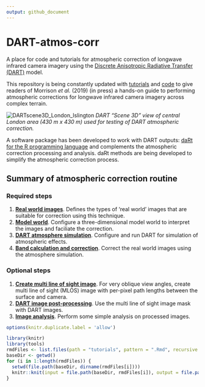 ```yaml
---
output: github_document
---
```


# DART-atmos-corr
A place for code and tutorials for atmospheric correction of longwave infrared camera imagery using the [Discrete Anisotropic Radiative Transfer (DART)](http://www.cesbio.ups-tlse.fr/us/dart.html) model.

This repository is being constantly updated with [tutorials](tutorials) and [code](code) to give readers of Morrison *et al.* (2019) (in press) a hands-on guide to performing atmospheric corrections for longwave infrared camera imagery across complex terrain.

![DARTscene3D_London_Islington](readme/DARTscene3D_London_Islington.PNG)
*DART "Scene 3D" view of central London area (430 m x 430 m) used for testing of DART atmospheric correction.*

A software package has been developed to work with DART outputs: [daRt for the R programming language](https://github.com/willmorrison1/daRt) and complements the atmospheric correction processing and analysis. daRt methods are being developed to simplify the atmospheric correction process. 

## Summary of atmospheric correction routine

### Required steps

1. [**Real world images**](tutorials/Real-world-images). 
Defines the types of 'real world' images that are suitable for correction using this technique.
2. [**Model world**](tutorials/Model-world). 
Configure a three-dimensional model world to interpret the images and faciliate the correction.
3. [**DART atmosphere simulation**](tutorials/DART-simulation). 
Configure and run DART for simulation of atmospheric effects.
4. [**Band calculation and correction**](tutorials/Band-calculation). 
Correct the real world images using the atmosphere simulation.


### Optional steps

1. [**Create multi line of sight image**](tutorials/Multi-line-of-sight-images). 
For very oblique view angles, create multi line of sight (MLOS) image with per-pixel path lengths between the surface and camera.
2. [**DART image post-processing**](tutorials/DART-simulation-post-processing). 
Use the multi line of sight image mask with DART images.
3. [**Image analysis**](tutorials/Image-analysis). Perform some simple analysis on processed images.

```r
options(knitr.duplicate.label = 'allow')
```

```r
library(knitr)
library(tools)
rmdFiles <- list.files(path = "tutorials", pattern = ".Rmd", recursive = TRUE, full.names = TRUE)
baseDir <- getwd()
for (i in 1:length(rmdFiles)) {
  setwd(file.path(baseDir, dirname(rmdFiles[i])))
  knitr::knit(input = file.path(baseDir, rmdFiles[i]), output = file.path(baseDir, dirname(rmdFiles[i]), "README.md"))
}
```